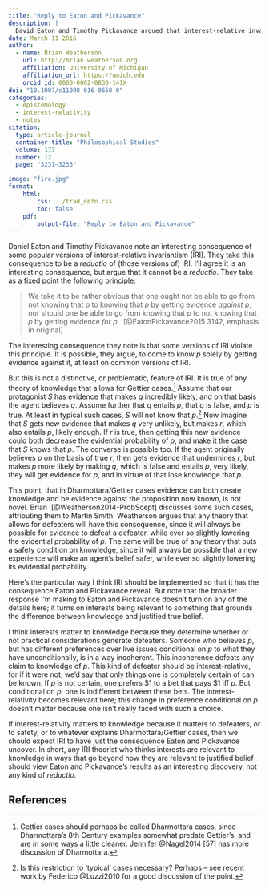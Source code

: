 ```yaml
---
title: "Reply to Eaton and Pickavance"
description: |
  David Eaton and Timothy Pickavance argued that interest-relative invariantism has a surprising and interesting consequence. They take this consequence to be so implausible that it refutes interest-relative invariantism. But in fact it is a consequence that any theory of knowledge that has the resources to explain familiar puzzles (such as Gettier cases) must have.
date: March 11 2016
author:
  - name: Brian Weatherson 
    url: http://brian.weatherson.org
    affiliation: University of Michigan
    affiliation_url: https://umich.edu
    orcid_id: 0000-0002-0830-141X
doi: "10.1007/s11098-016-0660-0"
categories:
  - epistemology
  - interest-relativity
  - notes
citation:
  type: article-journal
  container-title: "Philosophical Studies"
  volume: 173
  number: 12
  page: "3231–3233"

image: "fire.jpg"
format:
    html:
        css: ../trad_defn.css
        toc: false
    pdf:
        output-file: "Reply to Eaton and Pickavance"
---
```


Daniel Eaton and Timothy Pickavance note an interesting consequence of some popular versions of interest-relative invariantism (IRI). They take this consequence to be a *reductio* of (those versions of) IRI. I'll agree it is an interesting consequence, but argue that it cannot be a *reductio*. They take as a fixed point the following principle:

> We take it to be rather obvious that one ought not be able to go from not knowing that $p$ to knowing that $p$ by getting evidence *against* $p$, nor should one be able to go from knowing that $p$ to not knowing that $p$ by getting evidence *for* $p$.  [@EatonPickavance2015 3142, emphasis in original]

The interesting consequence they note is that some versions of IRI violate this principle. It is possible, they argue, to come to know $p$ solely by getting evidence against it, at least on common versions of IRI.

But this is not a distinctive, or problematic, feature of IRI. It is true of any theory of knowledge that allows for Gettier cases.[^1] Assume that our protagonist *S* has evidence that makes *q* incredibly likely, and on that basis the agent believes *q*. Assume further that *q* entails *p*, that *q* is false, and *p* is true. At least in typical such cases, *S* will not know that *p*.[^2] Now imagine that *S* gets new evidence that makes *q* very unlikely, but makes *r*, which also entails *p*, likely enough. If *r* is true, then getting this new evidence could both decrease the evidential probability of *p*, and make it the case that *S* knows that *p*. The converse is possible too. If the agent originally believes *p* on the basis of true *r*, then gets evidence that undermines *r*, but makes *p* more likely by making *q*, which is false and entails *p*, very likely, they will get evidence for *p*, and in virtue of that lose knowledge that *p*.

[^1]: Gettier cases should perhaps be called Dharmottara cases, since Dharmottara's 8th Century examples somewhat predate Gettier's, and are in some ways a little cleaner. Jennifer @Nagel2014 [57] has more discussion of Dharmottara.

[^2]: Is this restriction to 'typical' cases necessary? Perhaps -- see recent work by Federico @Luzzi2010 for a good discussion of the point.

This point, that in Dharmottara/Gettier cases evidence can both create knowledge and be evidence against the proposition now known, is not novel. Brian  [@Weatherson2014-ProbScept] discusses some such cases, attributing them to Martin Smith. Weatherson argues that any theory that allows for defeaters will have this consequence, since it will always be possible for evidence to defeat a defeater, while ever so slightly lowering the evidential probability of *p*. The same will be true of any theory that puts a safety condition on knowledge, since it will always be possible that a new experience will make an agent's belief safer, while ever so slightly lowering its evidential probability.

Here's the particular way I think IRI should be implemented so that it has the consequence Eaton and Pickavance reveal. But note that the broader response I'm making to Eaton and Pickavance doesn't turn on any of the details here; it turns on interests being relevant to something that grounds the difference between knowledge and justified true belief.

I think interests matter to knowledge because they determine whether or not practical considerations generate defeaters. Someone who believes *p*, but has different preferences over live issues conditional on *p* to what they have unconditionally, is in a way incoherent. This incoherence defeats any claim to knowledge of *p*. This kind of defeater should be interest-relative, for if it were not, we'd say that only things one is completely certain of can be known. If *p* is not certain, one prefers \$1 to a bet that pays \$1 iff *p*. But conditional on *p*, one is indifferent between these bets. The interest-relativity becomes relevant here; this change in preference conditional on *p* doesn't matter because one isn't really faced with such a choice.

If interest-relativity matters to knowledge because it matters to defeaters, or to safety, or to whatever explains Dharmottara/Gettier cases, then we should expect IRI to have just the consequence Eaton and Pickavance uncover. In short, any IRI theorist who thinks interests are relevant to knowledge in ways that go beyond how they are relevant to justified belief should view Eaton and Pickavance's results as an interesting discovery, not any kind of *reductio*.

:::{.content-visible when-format="pdf"}
## References {-}
:::